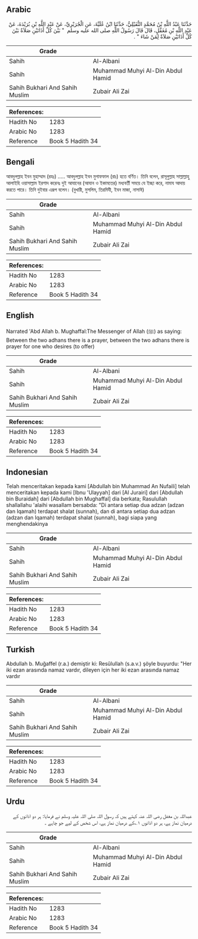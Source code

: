 ## Arabic


<div dir="rtl" lang="ar" style={{fontSize:'larger',backgroundColor:'#f8f9fa',padding:20}}>
حَدَّثَنَا عَبْدُ اللَّهِ بْنُ مُحَمَّدٍ النُّفَيْلِيُّ، حَدَّثَنَا ابْنُ عُلَيَّةَ، عَنِ الْجُرَيْرِيِّ، عَنْ عَبْدِ اللَّهِ بْنِ بُرَيْدَةَ، عَنْ عَبْدِ اللَّهِ بْنِ مُغَفَّلٍ، قَالَ قَالَ رَسُولُ اللَّهِ صلى الله عليه وسلم ‏ "‏ بَيْنَ كُلِّ أَذَانَيْنِ صَلاَةٌ بَيْنَ كُلِّ أَذَانَيْنِ صَلاَةٌ لِمَنْ شَاءَ ‏"‏ ‏.‏
</div>
<div style={{backgroundColor:'#f8f9fa',padding:20, marginBottom: 10}}><table> <thead> <tr> <th>Grade</th> <th></th> </tr> </thead> <tbody> <tr><td>Sahih</td><td>Al-Albani</td></tr><tr><td>Sahih</td><td>Muhammad Muhyi Al-Din Abdul Hamid</td></tr><tr><td>Sahih Bukhari And Sahih Muslim</td><td>Zubair Ali Zai</td></tr></tbody></table><table> <thead> <tr> <th>References:</th> <th></th> </tr> </thead> <tbody><tr><td>Hadith No</td><td>1283</td></tr><tr><td>Arabic No</td><td>1283</td></tr><tr><td>Reference</td><td>Book 5 Hadith 34</td></tr></tbody></table></div>

## Bengali


<div dir="ltr" lang="bn" style={{fontSize:'larger',backgroundColor:'#f8f9fa',padding:20}}>
আবদুলল্লাহ ইবন মুহাম্মাদ (রহঃ) ..... আবদুলল্লাহ ইবন মুগাফফাল (রাঃ) হতে বর্ণিত। তিনি বলেন, রাসূলুল্লাহ সাল্লাল্লাহু আলাইহি ওয়াসাল্লাম ইরশাদ করেনঃ দুই আযানের (আযান ও ইকামতের) মধ্যবর্তী সময়ে যে ইচ্ছা করে, নামায আদায় করতে পারে। তিনি দুইবার এরূপ বলেন। (বুখারী, মুসলিম, তিরমিযী, ইবন মাজা, নাসাঈ)
</div>
<div style={{backgroundColor:'#f8f9fa',padding:20, marginBottom: 10}}><table> <thead> <tr> <th>Grade</th> <th></th> </tr> </thead> <tbody> <tr><td>Sahih</td><td>Al-Albani</td></tr><tr><td>Sahih</td><td>Muhammad Muhyi Al-Din Abdul Hamid</td></tr><tr><td>Sahih Bukhari And Sahih Muslim</td><td>Zubair Ali Zai</td></tr></tbody></table><table> <thead> <tr> <th>References:</th> <th></th> </tr> </thead> <tbody><tr><td>Hadith No</td><td>1283</td></tr><tr><td>Arabic No</td><td>1283</td></tr><tr><td>Reference</td><td>Book 5 Hadith 34</td></tr></tbody></table></div>

## English


<div dir="ltr" lang="en" style={{fontSize:'larger',backgroundColor:'#f8f9fa',padding:20}}>
Narrated 'Abd Allah b. Mughaffal:The Messenger of Allah (ﷺ) as saying: Between the two adhans there is a prayer, between the two adhans there is prayer for one who desires (to offer)
</div>
<div style={{backgroundColor:'#f8f9fa',padding:20, marginBottom: 10}}><table> <thead> <tr> <th>Grade</th> <th></th> </tr> </thead> <tbody> <tr><td>Sahih</td><td>Al-Albani</td></tr><tr><td>Sahih</td><td>Muhammad Muhyi Al-Din Abdul Hamid</td></tr><tr><td>Sahih Bukhari And Sahih Muslim</td><td>Zubair Ali Zai</td></tr></tbody></table><table> <thead> <tr> <th>References:</th> <th></th> </tr> </thead> <tbody><tr><td>Hadith No</td><td>1283</td></tr><tr><td>Arabic No</td><td>1283</td></tr><tr><td>Reference</td><td>Book 5 Hadith 34</td></tr></tbody></table></div>

## Indonesian


<div dir="ltr" lang="id" style={{fontSize:'larger',backgroundColor:'#f8f9fa',padding:20}}>
Telah menceritakan kepada kami [Abdullah bin Muhammad An Nufaili] telah menceritakan kepada kami [Ibnu 'Ulayyah] dari [Al Jurairi] dari [Abdullah bin Buraidah] dari [Abdullah bin Mughaffal] dia berkata; Rasulullah shallallahu 'alaihi wasallam bersabda: "Di antara setiap dua adzan (adzan dan Iqamah) terdapat shalat (sunnah), dan di antara setiap dua adzan (adzan dan Iqamah) terdapat shalat (sunnah), bagi siapa yang menghendakinya
</div>
<div style={{backgroundColor:'#f8f9fa',padding:20, marginBottom: 10}}><table> <thead> <tr> <th>Grade</th> <th></th> </tr> </thead> <tbody> <tr><td>Sahih</td><td>Al-Albani</td></tr><tr><td>Sahih</td><td>Muhammad Muhyi Al-Din Abdul Hamid</td></tr><tr><td>Sahih Bukhari And Sahih Muslim</td><td>Zubair Ali Zai</td></tr></tbody></table><table> <thead> <tr> <th>References:</th> <th></th> </tr> </thead> <tbody><tr><td>Hadith No</td><td>1283</td></tr><tr><td>Arabic No</td><td>1283</td></tr><tr><td>Reference</td><td>Book 5 Hadith 34</td></tr></tbody></table></div>

## Turkish


<div dir="ltr" lang="tr" style={{fontSize:'larger',backgroundColor:'#f8f9fa',padding:20}}>
Abdullah b. Muğaffel (r.a.) demiştir ki: Resûlullah (s.a.v.) şöyle buyurdu: "Her iki ezan arasında namaz vardır, dileyen için her iki ezan arasında namaz vardır
</div>
<div style={{backgroundColor:'#f8f9fa',padding:20, marginBottom: 10}}><table> <thead> <tr> <th>Grade</th> <th></th> </tr> </thead> <tbody> <tr><td>Sahih</td><td>Al-Albani</td></tr><tr><td>Sahih</td><td>Muhammad Muhyi Al-Din Abdul Hamid</td></tr><tr><td>Sahih Bukhari And Sahih Muslim</td><td>Zubair Ali Zai</td></tr></tbody></table><table> <thead> <tr> <th>References:</th> <th></th> </tr> </thead> <tbody><tr><td>Hadith No</td><td>1283</td></tr><tr><td>Arabic No</td><td>1283</td></tr><tr><td>Reference</td><td>Book 5 Hadith 34</td></tr></tbody></table></div>

## Urdu


<div dir="rtl" lang="ur" style={{fontSize:'larger',backgroundColor:'#f8f9fa',padding:20}}>
عبداللہ بن مغفل رضی اللہ عنہ کہتے ہیں کہ رسول اللہ صلی اللہ علیہ وسلم نے فرمایا: ہر دو اذانوں کے درمیان نماز ہے، ہر دو اذانوں ۱؎کے درمیان نماز ہے، اس شخص کے لیے جو چاہے ۔
</div>
<div style={{backgroundColor:'#f8f9fa',padding:20, marginBottom: 10}}><table> <thead> <tr> <th>Grade</th> <th></th> </tr> </thead> <tbody> <tr><td>Sahih</td><td>Al-Albani</td></tr><tr><td>Sahih</td><td>Muhammad Muhyi Al-Din Abdul Hamid</td></tr><tr><td>Sahih Bukhari And Sahih Muslim</td><td>Zubair Ali Zai</td></tr></tbody></table><table> <thead> <tr> <th>References:</th> <th></th> </tr> </thead> <tbody><tr><td>Hadith No</td><td>1283</td></tr><tr><td>Arabic No</td><td>1283</td></tr><tr><td>Reference</td><td>Book 5 Hadith 34</td></tr></tbody></table></div>